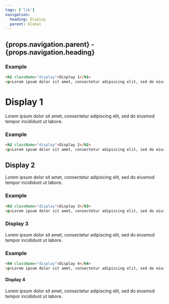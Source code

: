 ```yaml
---
tags: ['lib']
navigation:
  heading: Display
  parent: Global
---
```


## {props.navigation.parent} - {props.navigation.heading}
### Example
```html
<h1 className="display">Display 1</h1>
<p>Lorem ipsum dolor sit amet, consectetur adipiscing elit, sed do eiusmod tempor incididunt ut labore.</p>
```
<h1 className="display">Display 1</h1>
<p>Lorem ipsum dolor sit amet, consectetur adipiscing elit, sed do eiusmod tempor incididunt ut labore.</p>

### Example
```html
<h2 className="display">Display 2</h2>
<p>Lorem ipsum dolor sit amet, consectetur adipiscing elit, sed do eiusmod tempor incididunt ut labore.</p>
```
<h2 className="display">Display 2</h2>
<p>Lorem ipsum dolor sit amet, consectetur adipiscing elit, sed do eiusmod tempor incididunt ut labore.</p>

### Example
```html
<h3 className="display">Display 3</h3>
<p>Lorem ipsum dolor sit amet, consectetur adipiscing elit, sed do eiusmod tempor incididunt ut labore.</p>
```
<h3 className="display">Display 3</h3>
<p>Lorem ipsum dolor sit amet, consectetur adipiscing elit, sed do eiusmod tempor incididunt ut labore.</p>

### Example
```html
<h4 className="display">Display 4</h4>
<p>Lorem ipsum dolor sit amet, consectetur adipiscing elit, sed do eiusmod tempor incididunt ut labore.</p>
```
<h4 className="display">Display 4</h4>
<p>Lorem ipsum dolor sit amet, consectetur adipiscing elit, sed do eiusmod tempor incididunt ut labore.</p>
